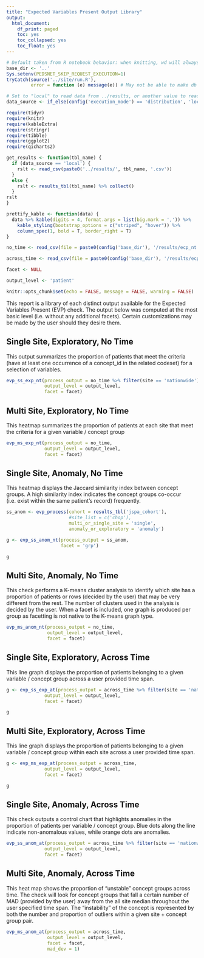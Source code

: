 ```yaml
---
title: "Expected Variables Present Output Library"
output:
  html_document:
    df_print: paged
    toc: yes
    toc_collapsed: yes
    toc_float: yes
---
```


```r
# Default taken from R notebook behavior: when knitting, wd will always be location of notebook
base_dir <- '..'
Sys.setenv(PEDSNET_SKIP_REQUEST_EXECUTION=1)
tryCatch(source('../site/run.R'),
         error = function (e) message(e)) # May not be able to make db connection

# Set to "local" to read data from ../results, or another value to read from db
data_source <- if_else(config('execution_mode') == 'distribution', 'local', 'not_local')

require(tidyr)
require(knitr)
require(kableExtra)
require(stringr)
require(tibble)
require(ggplot2)
require(qicharts2)

get_results <- function(tbl_name) {
  if (data_source == 'local') {
    rslt <- read_csv(paste0('../results/', tbl_name, '.csv'))
  }
  else {
    rslt <- results_tbl(tbl_name) %>% collect()
  }
rslt
}

prettify_kable <- function(data) {
  data %>% kable(digits = 4, format.args = list(big.mark = ',')) %>%
    kable_styling(bootstrap_options = c("striped", "hover")) %>%
    column_spec(1, bold = T, border_right = T)
}

no_time <- read_csv(file = paste0(config('base_dir'), '/results/ecp_nt.csv'))

across_time <- read_csv(file = paste0(config('base_dir'), '/results/ecp_at.csv'))

facet <- NULL

output_level <- 'patient'

knitr::opts_chunk$set(echo = FALSE, message = FALSE, warning = FALSE)

```

This report is a library of each distinct output available for the Expected Variables Present (EVP) check. The output below was computed at the most basic level (i.e. without any additional facets). Certain customizations may be made by the user should they desire them.

## Single Site, Exploratory, No Time

This output summarizes the proportion of patients that meet the criteria (have at least one occurrence of a concept_id in the related codeset) for a selection of variables.

```r

evp_ss_exp_nt(process_output = no_time %>% filter(site == 'nationwide'),
              output_level = output_level,
              facet = facet)

```

## Multi Site, Exploratory, No Time

This heatmap summarizes the proportion of patients at each site that meet the criteria for a given variable / concept group

```r

evp_ms_exp_nt(process_output = no_time,
              output_level = output_level,
              facet = facet)

```

## Single Site, Anomaly, No Time

This heatmap displays the Jaccard similarity index between concept groups. A high similarity index indicates the concept groups co-occur (i.e. exist within the same patient's record) frequently.

```r

ss_anom <- evp_process(cohort = results_tbl('jspa_cohort'),
                       #site_list = c('chop'),
                       multi_or_single_site = 'single',
                       anomaly_or_exploratory = 'anomaly')

g <- evp_ss_anom_nt(process_output = ss_anom,
                    facet = 'grp')

g

```

## Multi Site, Anomaly, No Time

This check performs a K-means cluster analysis to identify which site has a proportion of patients or rows (decided by the user) that may be very different from the rest. The number of clusters used in the analysis is decided by the user. When a facet is included, one graph is produced per group as facetting is not native to the K-means graph type.

```r

evp_ms_anom_nt(process_output = no_time,
               output_level = output_level,
               facet = facet)

```

## Single Site, Exploratory, Across Time

This line graph displays the proportion of patients belonging to a given variable / concept group across a user provided time span.

```r

g <- evp_ss_exp_at(process_output = across_time %>% filter(site == 'nationwide'),
              output_level = output_level,
              facet = facet)

g

```

## Multi Site, Exploratory, Across Time

This line graph displays the proportion of patients belonging to a given variable / concept group within each site across a user provided time span.

```r

g <- evp_ms_exp_at(process_output = across_time,
              output_level = output_level,
              facet = facet)

g
```

## Single Site, Anomaly, Across Time

This check outputs a control chart that highlights anomalies in the proportion of patients per variable / concept group. Blue dots along the line indicate non-anomalous values, while orange dots are anomalies.

```r

evp_ss_anom_at(process_output = across_time %>% filter(site == 'nationwide'),
              output_level = output_level,
              facet = facet)

```

## Multi Site, Anomaly, Across Time

This heat map shows the proportion of "unstable" concept groups across time. The check will look for concept groups that fall a certain number of MAD (provided by the user) away from the all site median throughout the user specified time span. The "instability" of the concept is represented by both the number and proportion of outliers within a given site + concept group pair.

```r

evp_ms_anom_at(process_output = across_time,
               output_level = output_level,
               facet = facet,
               mad_dev = 1)

```